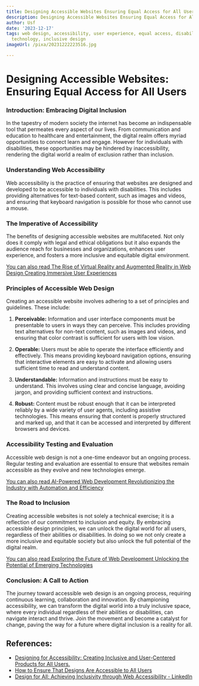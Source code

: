 ```yaml
---
title: Designing Accessible Websites Ensuring Equal Access for All Users
description: Designing Accessible Websites Ensuring Equal Access for All Users
author: Usf
date: '2023-12-17'
tags: web design, accessibility, user experience, equal access, disabilities, assistive
  technology, inclusive design
imageUrl: /pixa/20231222223516.jpg

---
```

# Designing Accessible Websites: Ensuring Equal Access for All  Users

### Introduction: Embracing Digital Inclusion

In the  tapestry of modern society the internet has become an indispensable tool that  permeates every aspect of our lives. From communication and education to healthcare and entertainment, the digital realm offers  myriad opportunities to connect learn and engage. However for individuals with disabilities, these opportunities may be hindered  by inaccessibility, rendering the digital world a realm of exclusion rather than inclusion.

###  Understanding Web Accessibility

Web accessibility  is the practice of ensuring that websites are  designed and developed to be accessible to individuals  with disabilities. This includes providing alternatives for text-based content, such as images and videos, and ensuring that keyboard navigation  is possible for those  who cannot use a mouse.

### The Imperative of Accessibility

The benefits of designing accessible websites are multifaceted. Not only does it comply with  legal and ethical obligations but it also expands the audience reach for businesses and organizations, enhances user experience, and  fosters a more  inclusive and  equitable  digital environment.

[You can also  read The Rise of Virtual  Reality and Augmented Reality in Web Design Creating Immersive User Experiences](The%20Rise%20of%20Virtual%20Reality%20and%20Augmented%20Reality%20in%20Web%20Design%20Creating%20Immersive%20User%20Experiences)


### Principles of  Accessible Web Design

Creating an accessible website involves adhering to a set of principles and guidelines. These include:

1. **Perceivable:** Information  and user interface components must be presentable to users in ways they can perceive. This includes providing text alternatives for non-text content,  such as images and videos, and ensuring that color contrast is sufficient for users with  low vision.


2. **Operable:** Users must be  able to operate the interface efficiently and effectively.  This  means providing keyboard navigation options, ensuring that interactive elements are easy to activate and allowing users sufficient time to read and understand content.


3. **Understandable:**  Information and instructions must  be easy to understand. This  involves using clear and concise language, avoiding  jargon,  and providing  sufficient context and instructions.


4. **Robust:** Content must be robust enough that it can be interpreted reliably by a  wide variety of user agents, including assistive  technologies. This means  ensuring that content is properly structured  and marked  up, and that it can be accessed  and interpreted by different browsers and  devices.

### Accessibility Testing and Evaluation

Accessible web design is not a one-time endeavor but an ongoing process. Regular testing and evaluation are  essential to ensure  that websites remain accessible as they evolve and new technologies emerge.

[You can also read AI-Powered Web Development  Revolutionizing  the Industry with Automation and Efficiency](AI-Powered%20Web%20Development%20Revolutionizing%20the%20Industry%20with%20Automation%20and%20Efficiency)


### The Road to Inclusion

Creating accessible  websites is not solely  a technical exercise; it is a reflection of our commitment to inclusion and equity. By embracing accessible design principles, we can unlock the digital world for all users, regardless  of their abilities or disabilities. In doing so we not only create  a more inclusive and equitable society but also unlock the full potential of the digital realm.

[You can also  read Exploring the Future of Web Development Unlocking the Potential of Emerging Technologies](Exploring%20the%20Future%20of%20Web%20Development%20Unlocking%20the%20Potential%20of%20Emerging%20Technologies)


### Conclusion: A Call to Action

The journey toward accessible web design is an ongoing  process, requiring continuous learning, collaboration  and innovation. By  championing accessibility, we can transform the digital  world into a truly inclusive space, where every individual regardless of their  abilities or disabilities, can navigate interact and thrive. Join the movement and become a catalyst for  change, paving the way for a future where digital inclusion is a  reality for all.

## References:
- [Designing for Accessibility: Creating Inclusive and User-Centered Products for All Users.](https://bootcamp.uxdesign.cc/designing-for-accessibility-creating-inclusive-and-user-centered-products-for-all-users-4ffb227c738a)
- [How to Ensure That Designs Are Accessible to All Users](https://www.onething.design/blogs/how-to-ensure-that-designs-are-accessible-to-all-users/)
- [Design for All: Achieving Inclusivity through Web Accessibility - LinkedIn](https://www.linkedin.com/pulse/design-all-achieving-inclusivity-through-web-accessibility)
